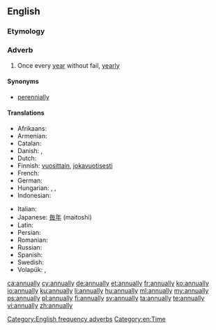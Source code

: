 ==English==

===Etymology===
{{suffix|annual|ly}}

===Adverb===
{{en-adv|-}}

# Once every [[year]] without fail, [[yearly]]

====Synonyms====
* [[perennially]]

====Translations====
{{trans-top|once every year}}
* Afrikaans: {{t-|af|jaarliks}}
* Armenian: {{t-|hy|տարեկան|tr=tarekan}}
* Catalan: {{t+|ca|anualment}}
* Danish: {{t+|da|årlig}}, {{t-|da|årligt}}
* Dutch: {{t+|nl|jaarlijks}}
* Finnish: [[vuosittain]], [[jokavuotisesti]]
* French: {{t+|fr|annuellement}}
* German: {{t+|de|jährlich}}
* Hungarian: {{t-|hu|évenként}},  {{t+|hu|évente}},  {{t-|hu|minden évben}}
* Indonesian: {{t+|id|tahun|alt=tahunan}}
{{trans-mid}}
* Italian: {{t+|it|annualmente}}
* Japanese: [[毎年]] (maitoshi)
* Latin: {{t-|la|anniversarie}}
* Persian: {{t+|fa|سالانه|sc=fa-Arab}}
* Romanian: {{t-|ro|în mod anual}}
* Russian: {{t+|ru|ежегодно|tr=ježegódno}}
* Spanish: {{t+|es|anualmente}}
* Swedish: {{t+|sv|årligen}}
* Volapük: {{t+|vo|alyelo}}, {{t-|vo|alyeliko}}
{{trans-bottom}}

[[Category:English frequency adverbs]]
[[Category:en:Time]]

[[ca:annually]]
[[cy:annually]]
[[de:annually]]
[[et:annually]]
[[fr:annually]]
[[ko:annually]]
[[io:annually]]
[[ku:annually]]
[[li:annually]]
[[hu:annually]]
[[ml:annually]]
[[my:annually]]
[[ps:annually]]
[[pl:annually]]
[[fi:annually]]
[[sv:annually]]
[[ta:annually]]
[[te:annually]]
[[vi:annually]]
[[zh:annually]]